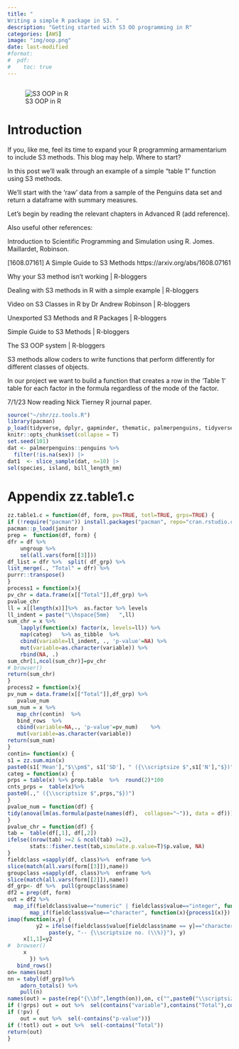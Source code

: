 ```yaml
---
title: "
Writing a simple R package in S3. "
description: "Getting started with S3 OO programming in R"
categories: [AWS]
image: "img/oop.png"
date: last-modified
#format:
#  pdf:
#    toc: true
---
```


```r


```
::: column-margin
![S3 OOP in R](img/oop.png)
:::

# Introduction



If you, like me, feel its time to expand your  R programming armamentarium  to
include  S3 methods. This blog may help. Where to start? 


In this post we'll walk through an example of a simple "table 1" function using
S3 methods. 

We'll start with the 'raw' data from a sample of the Penguins data set and
return a dataframe with summary measures. 


Let's begin by reading the relevant chapters in Advanced R (add reference). 

Also useful other references: 

Introduction to Scientific Programming and Simulation using R. Jomes.
Maillardet, Robinson. 

[1608.07161] A Simple Guide to S3 Methods https://arxiv.org/abs/1608.07161

Why your S3 method isn't working | R-bloggers

Dealing with S3 methods in R with a simple example | R-bloggers

Video on S3 Classes in R by Dr Andrew Robinson | R-bloggers

Unexported S3 Methods and R Packages | R-bloggers

Simple Guide to S3 Methods | R-bloggers

The S3 OOP system | R-bloggers


S3 methods allow coders to write functions that perform differently for
different classes of objects. 

In our project we want to build a function that creates a row in the 'Table 1'
table for each factor in the formula regardless of the mode of the factor. 

7/1/23
Now reading Nick Tierney R journal paper. 



```r
source("~/shr/zz.tools.R")
library(pacman)
p_load(tidyverse, dplyr, gapminder, thematic, palmerpenguins, tidyverse, knitr, lubridate, readxl)
knitr::opts_chunk$set(collapse = T)
set.seed(101)
dat <- palmerpenguins::penguins %>% 
  filter(!is.na(sex)) |> 
dat1  <- slice_sample(dat, n=10) |> 
sel(species, island, bill_length_mm)
```








# Appendix zz.table1.c
```r
zz.table1.c = function(df, form, pv=TRUE, totl=TRUE, grps=TRUE) {
if (!require("pacman")) install.packages("pacman", repo="cran.rstudio.com")
pacman::p_load(janitor )
prep = 	function(df, form) {
dfr = df %>%  
    ungroup %>% 
    sel(all.vars(form[[3]])) 
df_list = dfr %>%  split( df_grp) %>%  
list_merge(., "Total" = dfr) %>%  
purrr::transpose()
}
process1 = function(x){
pv_chr = data.frame(x[["Total"]],df_grp) %>%
pvalue_chr 
ll = x[[length(x)]]%>%  as.factor %>% levels 
ll_indent = paste("\\hspace{5mm}   ",ll)
sum_chr = x %>% 
    lapply(function(x) factor(x, levels=ll)) %>%  	
    map(categ)   %>% as_tibble  %>% 
    cbind(variable=ll_indent, ., 'p-value'=NA) %>% 
    mut(variable=as.character(variable)) %>% 
    rbind(NA, .) 
sum_chr[1,ncol(sum_chr)]=pv_chr
# browser()
return(sum_chr)
}
process2 = function(x){
pv_num = data.frame(x[["Total"]],df_grp) %>%    
   pvalue_num
sum_num = x %>% 
   map_chr(contin)  %>% 
   bind_rows  %>%  
   cbind(variable=NA,., 'p-value'=pv_num)    %>%  
   mut(variable=as.character(variable)) 
return(sum_num)
}
contin= function(x) {
s1 = zz.sum.min(x)
paste0(s1['Mean'],"$\\pm$", s1['SD'], " ({\\scriptsize $",s1['N'],"$})") }
categ = function(x) {
prps = table(x) %>% prop.table  %>%  round(2)*100
cnts_prps =  table(x)%>% 
paste0(.," ({\\scriptsize $",prps,"$})")
} 
pvalue_num = function(df) {
tidy(anova(lm(as.formula(paste(names(df),  collapse="~")), data = df)))$p.value[1]
}
pvalue_chr = function(df) {
tab =  table(df[,1], df[,2])
ifelse((nrow(tab) >=2 & ncol(tab) >=2), 
       stats::fisher.test(tab,simulate.p.value=T)$p.value, NA) 
}
fieldclass =sapply(df, class)%>%  enframe %>%  
slice(match(all.vars(form[[3]]),name))
groupclass =sapply(df, class)%>%  enframe %>%  
slice(match(all.vars(form[[2]]),name))
df_grp<- df %>%  pull(groupclass$name)
df2 = prep(df, form)
out = df2 %>%  
  map_if(fieldclass$value=="numeric" | fieldclass$value=="integer", function(x){process2(x)}) %>%  
       map_if(fieldclass$value=="character", function(x){process1(x)})	 %>%  
imap(function(x,y) {
         y2 = ifelse(fieldclass$value[fieldclass$name == y]=="character", 
		     paste(y, "-- {\\scriptsize no. (\\%)}"), y)
	 x[1,1]=y2
#  browser()
	 x
       }) %>%  
   bind_rows()
on= names(out)
nn = tabyl(df_grp)%>% 
    adorn_totals() %>% 
    pull(n)	
names(out) = paste(rep("{\\bf",length(on)),on, c("",paste0("\\scriptsize(n=",nn,")"),""),rep("}",length(on)))
if (!grps) out = out %>%  sel(contains("variable"),contains("Total"),contains("p-value"))
if (!pv) {
	out = out %>%  sel(-contains("p-value"))}
if (!totl) out = out %>%  sel(-contains("Total"))
return(out)
}

```


